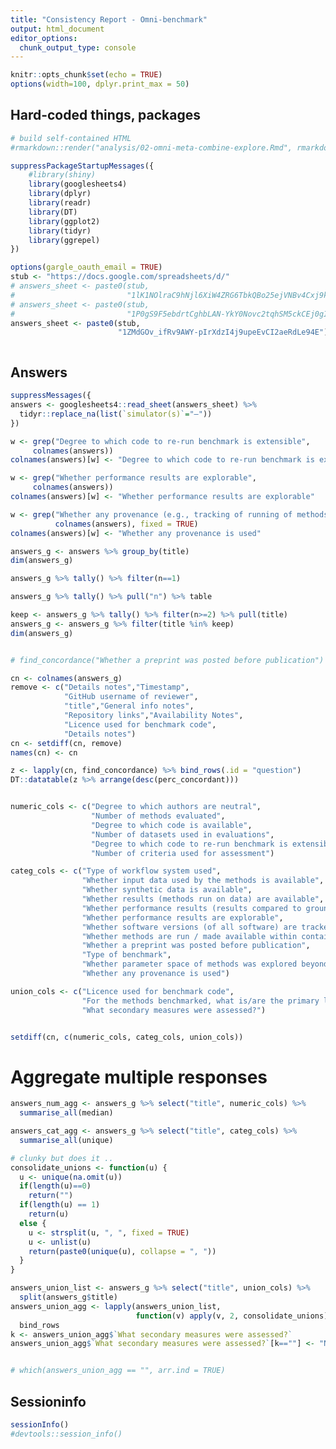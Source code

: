 ```yaml
---
title: "Consistency Report - Omni-benchmark"
output: html_document
editor_options: 
  chunk_output_type: console
---
```


```r
knitr::opts_chunk$set(echo = TRUE)
options(width=100, dplyr.print_max = 50)
```


## Hard-coded things, packages


```r

# build self-contained HTML
#rmarkdown::render("analysis/02-omni-meta-combine-explore.Rmd", rmarkdown::html_document())

suppressPackageStartupMessages({
    #library(shiny)
    library(googlesheets4)
    library(dplyr)
    library(readr)
    library(DT)
    library(ggplot2)
    library(tidyr)
    library(ggrepel)
})

options(gargle_oauth_email = TRUE)
stub <- "https://docs.google.com/spreadsheets/d/"
# answers_sheet <- paste0(stub, 
#                         "1lK1NOlraC9hNjl6XiW4ZRG6TbkQBo25ejVNBv4Cxj9k")
# answers_sheet <- paste0(stub, 
#                         "1P0gS9F5ebdrtCghbLAN-YkY0Novc2tqhSM5ckCEj0gI")
answers_sheet <- paste0(stub, 
                        "1ZMdGOv_ifRv9AWY-pIrXdzI4j9upeEvCI2aeRdLe94E")



```


## Answers


```r

suppressMessages({
answers <- googlesheets4::read_sheet(answers_sheet) %>%
  tidyr::replace_na(list(`simulator(s)`="–"))
})

w <- grep("Degree to which code to re-run benchmark is extensible",
     colnames(answers))
colnames(answers)[w] <- "Degree to which code to re-run benchmark is extensible"

w <- grep("Whether performance results are explorable",
     colnames(answers))
colnames(answers)[w] <- "Whether performance results are explorable"

w <- grep("Whether any provenance (e.g., tracking of running of methods on datasets, logging, common workflow language) is used?",
          colnames(answers), fixed = TRUE)
colnames(answers)[w] <- "Whether any provenance is used"

answers_g <- answers %>% group_by(title) 
dim(answers_g)

answers_g %>% tally() %>% filter(n==1)

answers_g %>% tally() %>% pull("n") %>% table

keep <- answers_g %>% tally() %>% filter(n>=2) %>% pull(title)
answers_g <- answers_g %>% filter(title %in% keep)
dim(answers_g)


# find_concordance("Whether a preprint was posted before publication")

cn <- colnames(answers_g)
remove <- c("Details notes","Timestamp",
            "GitHub username of reviewer",
            "title","General info notes",
            "Repository links","Availability Notes",
            "Licence used for benchmark code",
            "Details notes")
cn <- setdiff(cn, remove)
names(cn) <- cn

z <- lapply(cn, find_concordance) %>% bind_rows(.id = "question")
DT::datatable(z %>% arrange(desc(perc_concordant)))


numeric_cols <- c("Degree to which authors are neutral",
                  "Number of methods evaluated",
                  "Degree to which code is available",
                  "Number of datasets used in evaluations",
                  "Degree to which code to re-run benchmark is extensible",
                  "Number of criteria used for assessment")

categ_cols <- c("Type of workflow system used",
                "Whether input data used by the methods is available",
                "Whether synthetic data is available",
                "Whether results (methods run on data) are available",
                "Whether performance results (results compared to ground truth) are available",
                "Whether performance results are explorable",
                "Whether software versions (of all software) are tracked",
                "Whether methods are run / made available within containers",
                "Whether a preprint was posted before publication",
                "Type of benchmark",
                "Whether parameter space of methods was explored beyond defaults",
                "Whether any provenance is used")

union_cols <- c("Licence used for benchmark code",
                "For the methods benchmarked, what is/are the primary language/s they are written in?",
                "What secondary measures were assessed?")


setdiff(cn, c(numeric_cols, categ_cols, union_cols))


```

# Aggregate multiple responses

```r


answers_num_agg <- answers_g %>% select("title", numeric_cols) %>% 
  summarise_all(median)

answers_cat_agg <- answers_g %>% select("title", categ_cols) %>% 
  summarise_all(unique)

# clunky but does it ..
consolidate_unions <- function(u) {
  u <- unique(na.omit(u))
  if(length(u)==0)
    return("")
  if(length(u) == 1)
    return(u)
  else {
    u <- strsplit(u, ", ", fixed = TRUE)
    u <- unlist(u)
    return(paste0(unique(u), collapse = ", "))
  }
}

answers_union_list <- answers_g %>% select("title", union_cols) %>% 
  split(answers_g$title)
answers_union_agg <- lapply(answers_union_list,
                            function(v) apply(v, 2, consolidate_unions)) %>%
  bind_rows
k <- answers_union_agg$`What secondary measures were assessed?`
answers_union_agg$`What secondary measures were assessed?`[k==""] <- "None"


# which(answers_union_agg == "", arr.ind = TRUE)


```


## Sessioninfo
```r
sessionInfo()
#devtools::session_info()
```

